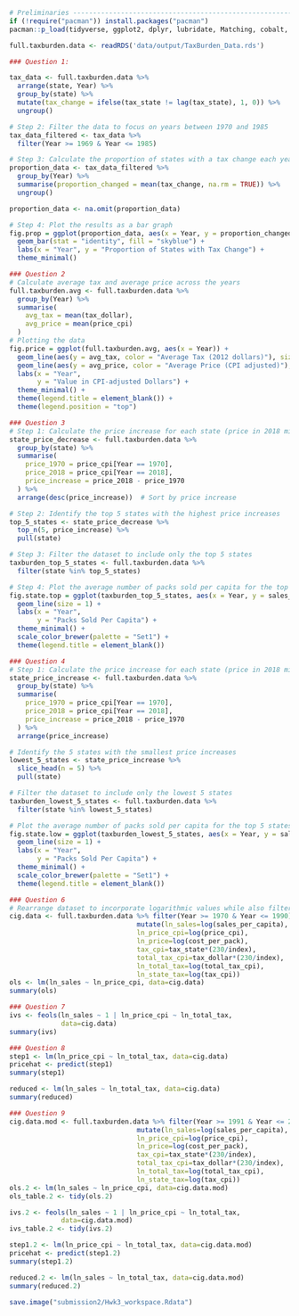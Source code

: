   ```r
# Preliminaries -----------------------------------------------------------
if (!require("pacman")) install.packages("pacman")
pacman::p_load(tidyverse, ggplot2, dplyr, lubridate, Matching, cobalt, fixest, broom)
 ```

```r
full.taxburden.data <- readRDS('data/output/TaxBurden_Data.rds')
```

```r
### Question 1:

tax_data <- full.taxburden.data %>%
  arrange(state, Year) %>%
  group_by(state) %>%
  mutate(tax_change = ifelse(tax_state != lag(tax_state), 1, 0)) %>%
  ungroup()

# Step 2: Filter the data to focus on years between 1970 and 1985
tax_data_filtered <- tax_data %>%
  filter(Year >= 1969 & Year <= 1985)

# Step 3: Calculate the proportion of states with a tax change each year
proportion_data <- tax_data_filtered %>%
  group_by(Year) %>%
  summarise(proportion_changed = mean(tax_change, na.rm = TRUE)) %>%
  ungroup()

proportion_data <- na.omit(proportion_data)

# Step 4: Plot the results as a bar graph
fig.prop = ggplot(proportion_data, aes(x = Year, y = proportion_changed)) +
  geom_bar(stat = "identity", fill = "skyblue") +
  labs(x = "Year", y = "Proportion of States with Tax Change") +
  theme_minimal()
```

```r
### Question 2
# Calculate average tax and average price across the years
full.taxburden.avg <- full.taxburden.data %>%
  group_by(Year) %>%
  summarise(
    avg_tax = mean(tax_dollar),
    avg_price = mean(price_cpi)
  )
# Plotting the data
fig.price = ggplot(full.taxburden.avg, aes(x = Year)) +
  geom_line(aes(y = avg_tax, color = "Average Tax (2012 dollars)"), size = 1) +
  geom_line(aes(y = avg_price, color = "Average Price (CPI adjusted)"), size = 1) +
  labs(x = "Year", 
       y = "Value in CPI-adjusted Dollars") +
  theme_minimal() +
  theme(legend.title = element_blank()) +
  theme(legend.position = "top")
```

```r
### Question 3
# Step 1: Calculate the price increase for each state (price in 2018 minus price in 1970)
state_price_decrease <- full.taxburden.data %>%
  group_by(state) %>%
  summarise(
    price_1970 = price_cpi[Year == 1970],
    price_2018 = price_cpi[Year == 2018],
    price_increase = price_2018 - price_1970
  ) %>%
  arrange(desc(price_increase))  # Sort by price increase

# Step 2: Identify the top 5 states with the highest price increases
top_5_states <- state_price_decrease %>%
  top_n(5, price_increase) %>%
  pull(state)

# Step 3: Filter the dataset to include only the top 5 states
taxburden_top_5_states <- full.taxburden.data %>%
  filter(state %in% top_5_states)

# Step 4: Plot the average number of packs sold per capita for the top 5 states from 1970 to 2018
fig.state.top = ggplot(taxburden_top_5_states, aes(x = Year, y = sales_per_capita, color = state)) +
  geom_line(size = 1) +
  labs(x = "Year",
       y = "Packs Sold Per Capita") +
  theme_minimal() +
  scale_color_brewer(palette = "Set1") +
  theme(legend.title = element_blank())
```

```r
### Question 4
# Step 1: Calculate the price increase for each state (price in 2018 minus price in 1970)
state_price_increase <- full.taxburden.data %>%
  group_by(state) %>%
  summarise(
    price_1970 = price_cpi[Year == 1970],
    price_2018 = price_cpi[Year == 2018],
    price_increase = price_2018 - price_1970
  ) %>%
  arrange(price_increase)

# Identify the 5 states with the smallest price increases
lowest_5_states <- state_price_increase %>%
  slice_head(n = 5) %>%
  pull(state)

# Filter the dataset to include only the lowest 5 states
taxburden_lowest_5_states <- full.taxburden.data %>%
  filter(state %in% lowest_5_states)

# Plot the average number of packs sold per capita for the top 5 states from 1970 to 2018
fig.state.low = ggplot(taxburden_lowest_5_states, aes(x = Year, y = sales_per_capita, color = state)) +
  geom_line(size = 1) +
  labs(x = "Year",
       y = "Packs Sold Per Capita") +
  theme_minimal() +
  scale_color_brewer(palette = "Set1") +
  theme(legend.title = element_blank())
```

```r
### Question 6 
# Rearrange dataset to incorporate logarithmic values while also filtering for designated years. 
cig.data <- full.taxburden.data %>% filter(Year >= 1970 & Year <= 1990) %>% 
                                mutate(ln_sales=log(sales_per_capita),
                                ln_price_cpi=log(price_cpi),
                                ln_price=log(cost_per_pack),
                                tax_cpi=tax_state*(230/index),
                                total_tax_cpi=tax_dollar*(230/index),
                                ln_total_tax=log(total_tax_cpi),                             
                                ln_state_tax=log(tax_cpi))
ols <- lm(ln_sales ~ ln_price_cpi, data=cig.data)
summary(ols)
```

```r
### Question 7
ivs <- feols(ln_sales ~ 1 | ln_price_cpi ~ ln_total_tax, 
             data=cig.data)
summary(ivs)
```

```r
### Question 8
step1 <- lm(ln_price_cpi ~ ln_total_tax, data=cig.data)
pricehat <- predict(step1)
summary(step1)

reduced <- lm(ln_sales ~ ln_total_tax, data=cig.data)
summary(reduced)
```

```r
### Question 9 
cig.data.mod <- full.taxburden.data %>% filter(Year >= 1991 & Year <= 2015) %>% 
                                mutate(ln_sales=log(sales_per_capita),
                                ln_price_cpi=log(price_cpi),
                                ln_price=log(cost_per_pack),
                                tax_cpi=tax_state*(230/index),
                                total_tax_cpi=tax_dollar*(230/index),
                                ln_total_tax=log(total_tax_cpi),                             
                                ln_state_tax=log(tax_cpi))
ols.2 <- lm(ln_sales ~ ln_price_cpi, data=cig.data.mod)
ols_table.2 <- tidy(ols.2)

ivs.2 <- feols(ln_sales ~ 1 | ln_price_cpi ~ ln_total_tax, 
             data=cig.data.mod)
ivs_table.2 <- tidy(ivs.2)

step1.2 <- lm(ln_price_cpi ~ ln_total_tax, data=cig.data.mod)
pricehat <- predict(step1.2)
summary(step1.2)

reduced.2 <- lm(ln_sales ~ ln_total_tax, data=cig.data.mod)
summary(reduced.2)
```

```r
save.image("submission2/Hwk3_workspace.Rdata")
```